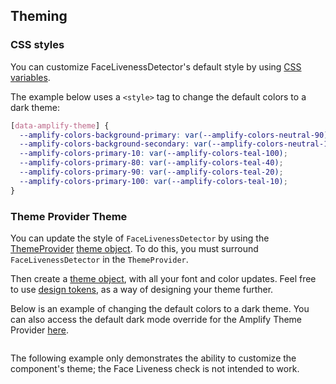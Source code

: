 
## Theming

### CSS styles

You can customize FaceLivenessDetector's default style by using [CSS variables](../../theming/css-variables).

The example below uses a `<style>` tag to change the default colors to a dark theme:

```css
[data-amplify-theme] {
  --amplify-colors-background-primary: var(--amplify-colors-neutral-90);
  --amplify-colors-background-secondary: var(--amplify-colors-neutral-100);
  --amplify-colors-primary-10: var(--amplify-colors-teal-100);
  --amplify-colors-primary-80: var(--amplify-colors-teal-40);
  --amplify-colors-primary-90: var(--amplify-colors-teal-20);
  --amplify-colors-primary-100: var(--amplify-colors-teal-10);
}
```

### Theme Provider Theme

You can update the style of `FaceLivenessDetector` by using the [ThemeProvider](/react/theming) [theme object](/react/theming#theme-object). To do this, you must surround `FaceLivenessDetector` in the `ThemeProvider`.

Then create a [theme object](/react/theming#theme-object), with all your font and color updates. Feel free to use [design tokens](/react/theming#design-tokens), as a way of designing your theme further.

Below is an example of changing the default colors to a dark theme. You can also access the default dark mode override for the Amplify Theme Provider [here](/react/theming/dark-mode#default-dark-mode).

```tsx file=./CustomizationTheme.tsx
```

<Alert role="none" variation="warning">The following example only demonstrates the ability to customize the component's theme; the Face Liveness check is not intended to work.</Alert>

<Example>
  <CustomizationTheme />
</Example>
